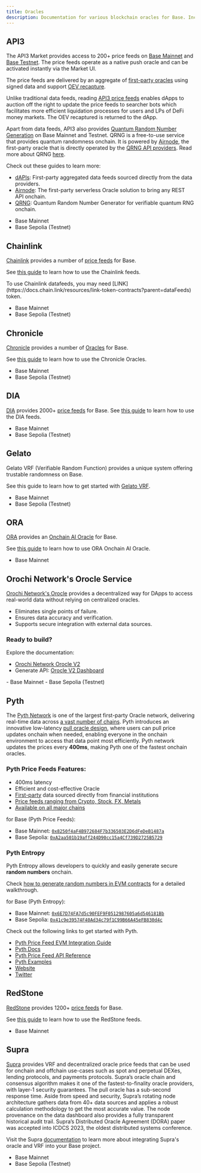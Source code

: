 ```yaml
---
title: Oracles
description: Documentation for various blockchain oracles for Base. Including support for price feeds and verifiable random functions (VRF).
---
```




## API3

The API3 Market provides access to 200+ price feeds on [Base Mainnet](https://market.api3.org/base) and [Base Testnet](https://market.api3.org/base-sepolia-testnet). The price feeds operate as a native push oracle and can be activated instantly via the Market UI.

The price feeds are delivered by an aggregate of [first-party oracles](https://docs.api3.org/explore/airnode/why-first-party-oracles.html) using signed data and support [OEV recapture](https://docs.api3.org/explore/introduction/oracle-extractable-value.html).

Unlike traditional data feeds, reading [API3 price feeds](https://docs.api3.org/guides/dapis/) enables dApps to auction off the right to update the price feeds to searcher bots which facilitates more efficient liquidation processes for users and LPs of DeFi money markets. The OEV recaptured is returned to the dApp.

Apart from data feeds, API3 also provides [Quantum Random Number Generation](https://docs.api3.org/explore/qrng/) on Base Mainnet and Testnet. QRNG is a free-to-use service that provides quantum randomness onchain. It is powered by [Airnode](https://docs.api3.org/reference/airnode/latest/understand/), the first-party oracle that is directly operated by the [QRNG API providers](https://docs.api3.org/reference/qrng/providers.html). Read more about QRNG [here](https://docs.api3.org/reference/qrng).

Check out these guides to learn more:

- [dAPIs](https://docs.api3.org/guides/dapis/subscribing-to-dapis/): First-party aggregated data feeds sourced directly from the data providers.
- [Airnode](https://docs.api3.org/guides/airnode/calling-an-airnode/): The first-party serverless Oracle solution to bring any REST API onchain.
- [QRNG](https://docs.api3.org/guides/qrng/): Quantum Random Number Generator for verifiable quantum RNG onchain.

<HeaderNoToc title="Supported Networks"/>

- Base Mainnet
- Base Sepolia (Testnet)

## Chainlink

[Chainlink](https://chain.link/) provides a number of [price feeds](https://docs.chain.link/data-feeds/price-feeds/addresses/?network=base) for Base.

See [this guide](https://docs.chain.link/docs/get-the-latest-price/) to learn how to use the Chainlink feeds.

<Note>
To use Chainlink datafeeds, you may need [LINK](https://docs.chain.link/resources/link-token-contracts?parent=dataFeeds) token.
</Note>


<HeaderNoToc title="Supported Networks"/>

- Base Mainnet
- Base Sepolia (Testnet)

## Chronicle

[Chronicle](https://chroniclelabs.org/) provides a number of [Oracles](https://chroniclelabs.org/dashboard) for Base.

See [this guide](https://docs.chroniclelabs.org/Builders/tutorials/Remix) to learn how to use the Chronicle Oracles.

<HeaderNoToc title="Supported Networks"/>

- Base Mainnet
- Base Sepolia (Testnet)

## DIA

[DIA](https://www.diadata.org/) provides 2000+ [price feeds](https://www.diadata.org/app/price/) for Base.
See [this guide](https://docs.diadata.org/introduction/intro-to-dia-oracles/request-an-oracle) to learn how to use the DIA feeds.

<HeaderNoToc title="Supported Networks"/>

- Base Mainnet
- Base Sepolia (Testnet)

## Gelato

Gelato VRF (Verifiable Random Function) provides a unique system offering trustable randomness on Base.

See this guide to learn how to get started with [Gelato VRF](https://docs.gelato.network/web3-services/vrf/quick-start).

<HeaderNoToc title="Supported Networks"/>

- Base Mainnet
- Base Sepolia (Testnet)

## ORA

[ORA](https://ora.io) provides an [Onchain AI Oracle](https://docs.ora.io/doc/oao-onchain-ai-oracle/introduction) for Base.

See [this guide](https://docs.ora.io/doc/oao-onchain-ai-oracle/develop-guide/tutorials/interaction-with-oao-tutorial) to learn how to use ORA Onchain AI Oracle.

<HeaderNoToc title="Supported Networks"/>

- Base Mainnet

## Orochi Network's Orocle Service
[Orochi Network's Orocle](https://orochi.network/orocle) provides a decentralized way for DApps to access real-world data without relying on centralized oracles.

- Eliminates single points of failure.
- Ensures data accuracy and verification.
- Supports secure integration with external data sources.

### Ready to build?
Explore the documentation: 
- [Orochi Network Orocle V2](https://docs.orochi.network/Orocle/introduction)
- Generate API: [Orocle V2 Dashboard](https://dashboard.orochi.network/home)

<HeaderNoToc title="Supported Networks"/>
- Base Mainnet
- Base Sepolia (Testnet)

## Pyth

The [Pyth Network](https://pyth.network/) is one of the largest first-party Oracle network, delivering real-time data across [a vast number of chains](https://docs.pyth.network/price-feeds/contract-addresses). Pyth introduces an innovative low-latency [pull oracle design](https://docs.pyth.network/documentation/pythnet-price-feeds/on-demand), where users can pull price updates onchain when needed, enabling everyone in the onchain environment to access that data point most efficiently. Pyth network updates the prices every **400ms**, making Pyth one of the fastest onchain oracles.

### Pyth Price Feeds Features:

- 400ms latency
- Efficient and cost-effective Oracle
- [First-party](https://pyth.network/publishers) data sourced directly from financial institutions
- [Price feeds ranging from Crypto, Stock, FX, Metals](https://pyth.network/developers/price-feed-ids)
- [Available on all major chains](https://docs.pyth.network/price-feeds/contract-addresses)

<HeaderNoToc title="Supported Networks"/> for Base (Pyth Price Feeds):
- Base Mainnet: [`0x8250f4aF4B972684F7b336503E2D6dFeDeB1487a`](https://basescan.org/address/0x8250f4aF4B972684F7b336503E2D6dFeDeB1487a) 
- Base Sepolia: [`0xA2aa501b19aff244D90cc15a4Cf739D2725B5729`](https://base-sepolia.blockscout.com/address/0xA2aa501b19aff244D90cc15a4Cf739D2725B5729)

### Pyth Entropy
Pyth Entropy allows developers to quickly and easily generate secure **random numbers** onchain.

Check [how to generate random numbers in EVM contracts](https://docs.pyth.network/entropy/generate-random-numbers/evm) for a detailed walkthrough.

<HeaderNoToc title="Supported Networks"/> for Base (Pyth Entropy):
- Base Mainnet: [`0x6E7D74FA7d5c90FEF9F0512987605a6d546181Bb`](https://basescan.org/address/0x6E7D74FA7d5c90FEF9F0512987605a6d546181Bb) 
- Base Sepolia: [`0x41c9e39574F40Ad34c79f1C99B66A45eFB830d4c`](https://base-sepolia.blockscout.com/address/0x41c9e39574F40Ad34c79f1C99B66A45eFB830d4c)

Check out the following links to get started with Pyth.

- [Pyth Price Feed EVM Integration Guide](https://docs.pyth.network/price-feeds/use-real-time-data/evm)
- [Pyth Docs](https://docs.pyth.network/home)
- [Pyth Price Feed API Reference](https://api-reference.pyth.network/price-feeds/evm/getPrice)
- [Pyth Examples](https://github.com/pyth-network/pyth-examples)
- [Website](https://pyth.network/)
- [Twitter](https://x.com/PythNetwork)

## RedStone

[RedStone](https://redstone.finance/) provides 1200+ [price feeds](https://app.redstone.finance/) for Base.

See [this guide](https://docs.redstone.finance/) to learn how to use the RedStone feeds.

<HeaderNoToc title="Supported Networks"/>

- Base Mainnet

## Supra

[Supra](https://supraoracles.com) provides VRF and decentralized oracle price feeds that can be used for onchain and offchain use-cases such as spot and perpetual DEXes, lending protocols, and payments protocols. Supra’s oracle chain and consensus algorithm makes it one of the fastest-to-finality oracle providers, with layer-1 security guarantees. The pull oracle has a sub-second response time. Aside from speed and security, Supra’s rotating node architecture gathers data from 40+ data sources and applies a robust calculation methodology to get the most accurate value. The node provenance on the data dashboard also provides a fully transparent historical audit trail. Supra’s Distributed Oracle Agreement (DORA) paper was accepted into ICDCS 2023, the oldest distributed systems conference.

Visit the Supra [documentation](https://supraoracles.com/docs/) to learn more about integrating Supra's oracle and VRF into your Base project.

<HeaderNoToc title="Supported Networks"/>

- Base Mainnet
- Base Sepolia (Testnet)
